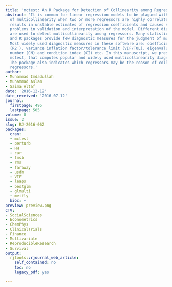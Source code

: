 ```yaml
---
title: 'mctest: An R Package for Detection of Collinearity among Regressors'
abstract: 'It is common for linear regression models to be plagued with the problem
  of multicollinearity when two or more regressors are highly correlated. This problem
  results in unstable estimates of regression coefficients and causes some serious
  problems in validation and interpretation of the model. Different diagnostic measures
  are used to detect multicollinearity among regressors. Many statistical software
  and R packages provide few diagnostic measures for the judgment of multicollinearity.
  Most widely used diagnostic measures in these software are: coefficient of determination
  (R2 ), variance inflation factor/tolerance limit (VIF/TOL), eigenvalues, condition
  number (CN) and condition index (CI) etc. In this manuscript, we present an R package,
  mctest, that computes popular and widely used multicollinearity diagnostic measures.
  The package also indicates which regressors may be the reason of collinearity among
  regressors.'
author:
- Muhammad Imdadullah
- Muhammad Aslam
- Saima Altaf
date: '2016-12-12'
date_received: '2016-07-12'
journal:
  firstpage: 495
  lastpage: 505
volume: 8
issue: 2
slug: RJ-2016-062
packages:
  cran:
  - mctest
  - perturb
  - HH
  - car
  - fmsb
  - rms
  - faraway
  - usdm
  - VIF
  - leaps
  - bestglm
  - glmulti
  - meifly
  bioc: ~
preview: preview.png
CTV:
- SocialSciences
- Econometrics
- ChemPhys
- ClinicalTrials
- Finance
- Multivariate
- ReproducibleResearch
- Survival
output:
  rjtools::rjournal_web_article:
    self_contained: no
    toc: no
    legacy_pdf: yes

---
```

